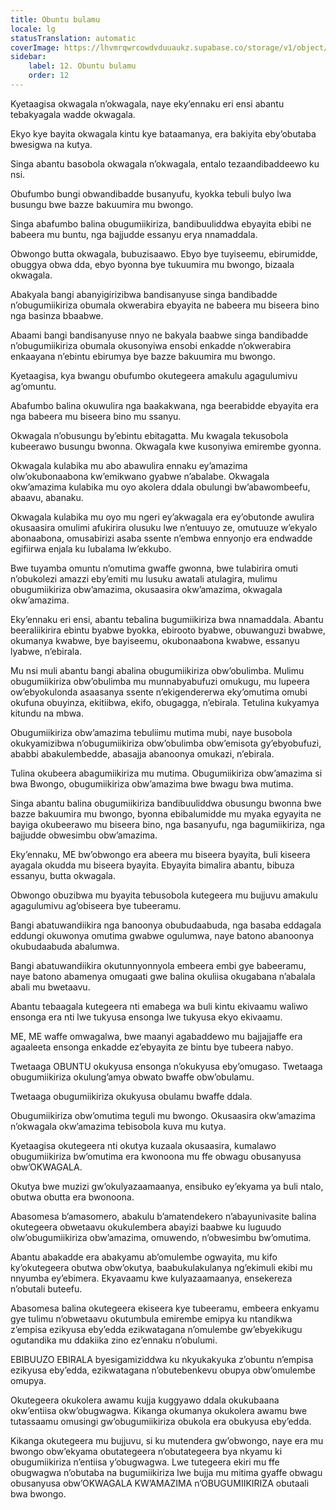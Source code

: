 ```yaml
---
title: Obuntu bulamu
locale: lg
statusTranslation: automatic
coverImage: https://lhvmrqwrcowdvduuaukz.supabase.co/storage/v1/object/public/strapi-uploads/small_cover-educacion-fundamental.webp-2d51a7828a2b1309555be27f7e2a61a0.webp
sidebar:
    label: 12. Obuntu bulamu
    order: 12
---
```

Kyetaagisa okwagala n’okwagala, naye eky’ennaku eri ensi abantu tebakyagala wadde okwagala.

Ekyo kye bayita okwagala kintu kye bataamanya, era bakiyita eby’obutaba bwesigwa na kutya.

Singa abantu basobola okwagala n’okwagala, entalo tezaandibaddeewo ku nsi.

Obufumbo bungi obwandibadde busanyufu, kyokka tebuli bulyo lwa busungu bwe bazze bakuumira mu bwongo.

Singa abafumbo balina obugumiikiriza, bandibuuliddwa ebyayita ebibi ne babeera mu buntu, nga bajjudde essanyu erya nnamaddala.

Obwongo butta okwagala, bubuzisaawo. Ebyo bye tuyiseemu, ebirumidde, obuggya obwa dda, ebyo byonna bye tukuumira mu bwongo, bizaala okwagala.

Abakyala bangi abanyigirizibwa bandisanyuse singa bandibadde n’obugumiikiriza obumala okwerabira ebyayita ne babeera mu biseera bino nga basinza bbaabwe.

Abaami bangi bandisanyuse nnyo ne bakyala baabwe singa bandibadde n’obugumiikiriza obumala okusonyiwa ensobi enkadde n’okwerabira enkaayana n’ebintu ebirumya bye bazze bakuumira mu bwongo.

Kyetaagisa, kya bwangu obufumbo okutegeera amakulu agagulumivu ag’omuntu.

Abafumbo balina okuwulira nga baakakwana, nga beerabidde ebyayita era nga babeera mu biseera bino mu ssanyu.

Okwagala n’obusungu by’ebintu ebitagatta. Mu kwagala tekusobola kubeerawo busungu bwonna. Okwagala kwe kusonyiwa emirembe gyonna.

Okwagala kulabika mu abo abawulira ennaku ey’amazima olw’okubonaabona kw’emikwano gyabwe n’abalabe. Okwagala okw’amazima kulabika mu oyo akolera ddala obulungi bw’abawombeefu, abaavu, abanaku.

Okwagala kulabika mu oyo mu ngeri ey’akwagala era ey’obutonde awulira okusaasira omulimi afukirira olusuku lwe n’entuuyo ze, omutuuze w’ekyalo abonaabona, omusabirizi asaba ssente n’embwa ennyonjo era endwadde egifiirwa enjala ku lubalama lw’ekkubo.

Bwe tuyamba omuntu n’omutima gwaffe gwonna, bwe tulabirira omuti n’obukolezi amazzi eby’emiti mu lusuku awatali atulagira, mulimu obugumiikiriza obw’amazima, okusaasira okw’amazima, okwagala okw’amazima.

Eky’ennaku eri ensi, abantu tebalina bugumiikiriza bwa nnamaddala. Abantu beeraliikirira ebintu byabwe byokka, ebirooto byabwe, obuwanguzi bwabwe, okumanya kwabwe, bye bayiseemu, okubonaabona kwabwe, essanyu lyabwe, n’ebirala.

Mu nsi muli abantu bangi abalina obugumiikiriza obw’obulimba. Mulimu obugumiikiriza obw’obulimba mu munnabyabufuzi omukugu, mu lupeera ow’ebyokulonda asaasanya ssente n’ekigendererwa eky’omutima omubi okufuna obuyinza, ekitiibwa, ekifo, obugagga, n’ebirala. Tetulina kukyamya kitundu na mbwa.

Obugumiikiriza obw’amazima tebuliimu mutima mubi, naye busobola okukyamizibwa n’obugumiikiriza obw’obulimba obw’emisota gy’ebyobufuzi, ababbi abakulembedde, abasajja abanoonya omukazi, n’ebirala.

Tulina okubeera abagumiikiriza mu mutima. Obugumiikiriza obw’amazima si bwa Bwongo, obugumiikiriza obw’amazima bwe bwagu bwa mutima.

Singa abantu balina obugumiikiriza bandibuuliddwa obusungu bwonna bwe bazze bakuumira mu bwongo, byonna ebibalumidde mu myaka egyayita ne bayiga okubeerawo mu biseera bino, nga basanyufu, nga bagumiikiriza, nga bajjudde obwesimbu obw’amazima.

Eky’ennaku, ME bw’obwongo era abeera mu biseera byayita, buli kiseera ayagala okudda mu biseera byayita. Ebyayita bimalira abantu, bibuza essanyu, butta okwagala.

Obwongo obuzibwa mu byayita tebusobola kutegeera mu bujjuvu amakulu agagulumivu ag’obiseera bye tubeeramu.

Bangi abatuwandiikira nga banoonya obubudaabuda, nga basaba eddagala eddungi okuwonya omutima gwabwe ogulumwa, naye batono abanoonya okubudaabuda abalumwa.

Bangi abatuwandiikira okutunnyonnyola embeera embi gye babeeramu, naye batono abamenya omugaati gwe balina okuliisa okugabana n’abalala abali mu bwetaavu.

Abantu tebaagala kutegeera nti emabega wa buli kintu ekivaamu waliwo ensonga era nti lwe tukyusa ensonga lwe tukyusa ekyo ekivaamu.

ME, ME waffe omwagalwa, bwe maanyi agabaddewo mu bajjajjaffe era agaaleeta ensonga enkadde ez’ebyayita ze bintu bye tubeera nabyo.

Twetaaga OBUNTU okukyusa ensonga n’okukyusa eby’omugaso. Twetaaga obugumiikiriza okulung’amya obwato bwaffe obw’obulamu.

Twetaaga obugumiikiriza okukyusa obulamu bwaffe ddala.

Obugumiikiriza obw’omutima teguli mu bwongo. Okusaasira okw’amazima n’okwagala okw’amazima tebisobola kuva mu kutya.

Kyetaagisa okutegeera nti okutya kuzaala okusaasira, kumalawo obugumiikiriza bw’omutima era kwonoona mu ffe obwagu obusanyusa obw’OKWAGALA.

Okutya bwe muzizi gw’okulyazaamaanya, ensibuko ey’ekyama ya buli ntalo, obutwa obutta era bwonoona.

Abasomesa b’amasomero, abakulu b’amatendekero n’abayunivasite balina okutegeera obwetaavu okukulembera abayizi baabwe ku luguudo olw’obugumiikiriza obw’amazima, omuwendo, n’obwesimbu bw’omutima.

Abantu abakadde era abakyamu ab’omulembe ogwayita, mu kifo ky’okutegeera obutwa obw’okutya, baabukulakulanya ng’ekimuli ekibi mu nnyumba ey’ebimera. Ekyavaamu kwe kulyazaamaanya, ensekereza n’obutali buteefu.

Abasomesa balina okutegeera ekiseera kye tubeeramu, embeera enkyamu gye tulimu n’obwetaavu okutumbula emirembe emipya ku ntandikwa z’empisa ezikyusa eby’edda ezikwatagana n’omulembe gw’ebyekikugu ogutandika mu ddakiika zino ez’ennaku n’obulumi.

EBIBUUZO EBIRALA byesigamiziddwa ku nkyukakyuka z’obuntu n’empisa ezikyusa eby’edda, ezikwatagana n’obutebenkevu obupya obw’omulembe omupya.

Okutegeera okukolera awamu kujja kuggyawo ddala okukubaana okw’entiisa okw’obugwagwa. Kikanga okumanya okukolera awamu bwe tutassaamu omusingi gw’obugumiikiriza obukola era obukyusa eby’edda.

Kikanga okutegeera mu bujjuvu, si ku mutendera gw’obwongo, naye era mu bwongo obw’ekyama obutategeera n’obutategeera bya nkyamu ki obugumiikiriza n’entiisa y’obugwagwa. Lwe tutegeera ekiri mu ffe obugwagwa n’obutaba na bugumiikiriza lwe bujja mu mitima gyaffe obwagu obusanyusa obw’OKWAGALA KW’AMAZIMA n’OBUGUMIIKIRIZA obutaali bwa bwongo.

